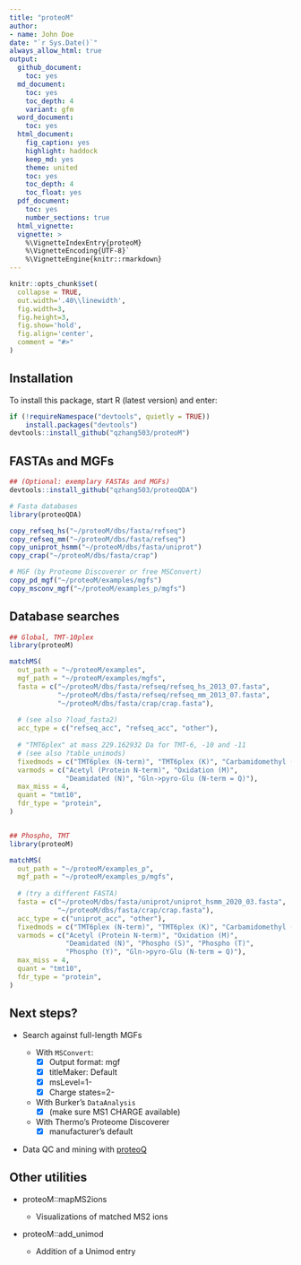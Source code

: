 ```yaml
---
title: "proteoM"
author:
- name: John Doe
date: "`r Sys.Date()`"
always_allow_html: true
output:
  github_document:
    toc: yes
  md_document:
    toc: yes
    toc_depth: 4
    variant: gfm
  word_document:
    toc: yes
  html_document:
    fig_caption: yes
    highlight: haddock
    keep_md: yes
    theme: united
    toc: yes
    toc_depth: 4
    toc_float: yes
  pdf_document:
    toc: yes
    number_sections: true
  html_vignette: 
  vignette: >
    %\VignetteIndexEntry{proteoM}
    %\VignetteEncoding{UTF-8}`
    %\VignetteEngine{knitr::rmarkdown}
---
```


```r
knitr::opts_chunk$set(
  collapse = TRUE,
  out.width='.40\\linewidth',
  fig.width=3,
  fig.height=3,
  fig.show='hold',
  fig.align='center',
  comment = "#>"
)
```


## Installation

To install this package, start R (latest version) and enter:

```r
if (!requireNamespace("devtools", quietly = TRUE))
    install.packages("devtools")
devtools::install_github("qzhang503/proteoM")
```


## FASTAs and MGFs

``` r
## (Optional: exemplary FASTAs and MGFs)
devtools::install_github("qzhang503/proteoQDA")

# Fasta databases
library(proteoQDA)

copy_refseq_hs("~/proteoM/dbs/fasta/refseq")
copy_refseq_mm("~/proteoM/dbs/fasta/refseq")
copy_uniprot_hsmm("~/proteoM/dbs/fasta/uniprot")
copy_crap("~/proteoM/dbs/fasta/crap")

# MGF (by Proteome Discoverer or free MSConvert)
copy_pd_mgf("~/proteoM/examples/mgfs")
copy_msconv_mgf("~/proteoM/examples_p/mgfs")

```



## Database searches

``` r
## Global, TMT-10plex
library(proteoM)

matchMS(
  out_path = "~/proteoM/examples", 
  mgf_path = "~/proteoM/examples/mgfs",
  fasta = c("~/proteoM/dbs/fasta/refseq/refseq_hs_2013_07.fasta", 
            "~/proteoM/dbs/fasta/refseq/refseq_mm_2013_07.fasta", 
            "~/proteoM/dbs/fasta/crap/crap.fasta"), 
  
  # (see also ?load_fasta2)
  acc_type = c("refseq_acc", "refseq_acc", "other"), 
  
  # "TMT6plex" at mass 229.162932 Da for TMT-6, -10 and -11 
  # (see also ?table_unimods)
  fixedmods = c("TMT6plex (N-term)", "TMT6plex (K)", "Carbamidomethyl (C)"),
  varmods = c("Acetyl (Protein N-term)", "Oxidation (M)",
              "Deamidated (N)", "Gln->pyro-Glu (N-term = Q)"),
  max_miss = 4, 
  quant = "tmt10", 
  fdr_type = "protein", 
)


## Phospho, TMT
library(proteoM)

matchMS(
  out_path = "~/proteoM/examples_p", 
  mgf_path = "~/proteoM/examples_p/mgfs",
  
  # (try a different FASTA)
  fasta = c("~/proteoM/dbs/fasta/uniprot/uniprot_hsmm_2020_03.fasta", 
            "~/proteoM/dbs/fasta/crap/crap.fasta"), 
  acc_type = c("uniprot_acc", "other"), 
  fixedmods = c("TMT6plex (N-term)", "TMT6plex (K)", "Carbamidomethyl (C)"), 
  varmods = c("Acetyl (Protein N-term)", "Oxidation (M)", 
              "Deamidated (N)", "Phospho (S)", "Phospho (T)", 
              "Phospho (Y)", "Gln->pyro-Glu (N-term = Q)"), 
  max_miss = 4, 
  quant = "tmt10", 
  fdr_type = "protein", 
)
```

## Next steps?

- Search against full-length MGFs

  - With `MSConvert`:
    - [x] Output format: mgf
    - [x] titleMaker: Default
    - [x] msLevel=1-
    - [x] Charge states=2-
  - With Burker's `DataAnalysis`
    - [x] (make sure MS1 CHARGE available)
  - With Thermo's Proteome Discoverer
    - [x] manufacturer's default

- Data QC and mining with [proteoQ](https://github.com/qzhang503/proteoQ/)

## Other utilities

- proteoM::mapMS2ions 

  - Visualizations of matched MS2 ions
  
- proteoM::add_unimod 

  - Addition of a Unimod entry

